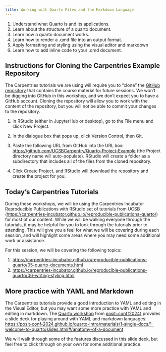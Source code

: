 ```yaml
---
title: Working with Quarto Files and the Markdown Language
---
```


::: {.callout-note title="Learning Objectives"}
1.  Understand what Quarto is and its applications.
2.  Learn about the structure of a quarto document.
3.  Learn how a quarto document works.
4.  Learn how to render a .qmd file into an output format.
5.  Apply formatting and styling using the visual editor and markdown
6.  Learn how to add inline code to your .qmd document.
:::

## Instructions for Cloning the Carpentries Example Repository

The Carpentries tutorials we are using will require you to "clone" the [GitHub repository](https://github.com/UCSBCarpentry/Quarto-Project-Example) that contains the course material for future sessions. We won't be digging into GitHub in this workshop, and we don't expect you to have a GitHub account. Cloning the repository will allow you to work with the content of the repository, but you will not be able to commit your changes to the repository.

1.  In RStudio (either in JupyterHub or desktop), go to the File menu and click New Project.

2.  In the dialogue box that pops up, click Version Control, then Git.

3.  Paste the following URL from GitHub into the URL box: <https://github.com/UCSBCarpentry/Quarto-Project-Example> (the Project directory name will auto-populate). RStudio will create a folder as a subdirectory that includes all of the files from the cloned repository.

4.  Click Create Project, and RStudio will download the repository and create the project for you.

## Today's Carpentries Tutorials

During these workshops, we will be using the Carpentries Incubator Reproducible Publications with RStudio set of tutorials from UCSB (<https://carpentries-incubator.github.io/reproducible-publications-quarto/>) for most of our content. While we will be walking everyone through the tutorials, it may be helpful for you to look through the tutorials prior to attending. This will give you a feel for what we will be covering during each session, and will highlight some areas where you may need some additional work or assistance.

For this session, we will be covering the following topics:

1.  <https://carpentries-incubator.github.io/reproducible-publications-quarto/05-quarto-documents.html>
2.  <https://carpentries-incubator.github.io/reproducible-publications-quarto/06-writing-styling.html>

## More practice with YAML and Markdown

The Carpentries tutorials provide a good introduction to YAML and editing in the Visual Editor, but you may want some more practice with YAML and editing in markdown. The [Quarto workshop](https://posit-conf-2024.github.io/quarto-intro/) from [posit::conf(2024)](https://posit.co/conference/) provides a slide deck for playing around with YAML and markdown languages: <https://posit-conf-2024.github.io/quarto-intro/materials/1-single-docs/1-welcome-to-quarto/slides.html#/anatomy-of-a-document>

We will walk through some of the features discussed in this slide deck, but feel free to click through on your own for some additional practice.